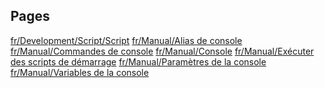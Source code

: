 
== Pages ==
[[fr/Development/Script/Script]]
[[fr/Manual/Alias de console]]
[[fr/Manual/Commandes de console]]
[[fr/Manual/Console]]
[[fr/Manual/Exécuter des scripts de démarrage]]
[[fr/Manual/Paramètres de la console]]
[[fr/Manual/Variables de la console]]
